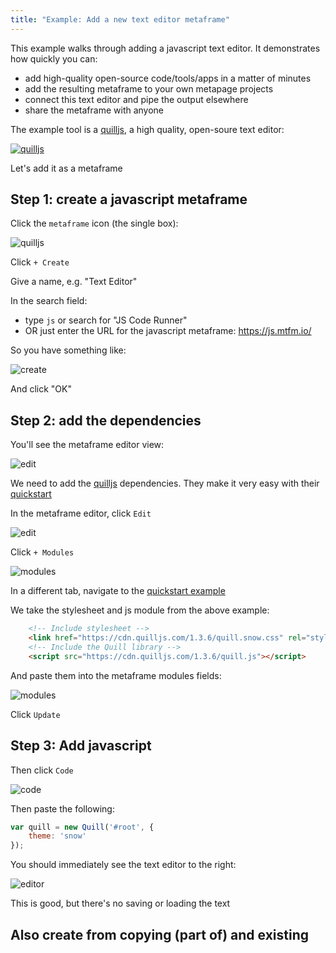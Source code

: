 ```yaml
---
title: "Example: Add a new text editor metaframe"
---
```


This example walks through adding a javascript text editor. It demonstrates how quickly you can:

 - add high-quality open-source code/tools/apps in a matter of minutes
 - add the resulting metaframe to your own metapage projects
 - connect this text editor and pipe the output elsewhere
 - share the metaframe with anyone

The example tool is a [quilljs](https://quilljs.com/), a high quality, open-soure text editor:

 [![quilljs](./2022-11-28-10-34-18.png)](https://quilljs.com/)

Let's add it as a metaframe

## Step 1: create a javascript metaframe

Click the `metaframe` icon (the single box):

![quilljs](./2022-11-28-10-47-03.png)


Click `+ Create`

Give a name, e.g. "Text Editor"

In the search field:

 - type `js` or search for "JS Code Runner"
 - OR just enter the URL for the javascript metaframe: https://js.mtfm.io/

So you have something like:

![create](./2022-11-28-10-53-18.png)

And click "OK"

## Step 2: add the dependencies

You'll see the metaframe editor view:

![edit](./2022-11-28-10-55-12.png)

We need to add the [quilljs](https://quilljs.com/) dependencies. They make it very easy with their [quickstart](https://quilljs.com/docs/quickstart/)

In the metaframe editor, click `Edit`

![edit](./2022-11-28-10-58-50.png)

Click `+ Modules`

![modules](./2022-11-28-10-59-22.png)

In a different tab, navigate to the [quickstart example](https://quilljs.com/docs/quickstart/)

We take the stylesheet and js module from the above example:

```html
    <!-- Include stylesheet -->
    <link href="https://cdn.quilljs.com/1.3.6/quill.snow.css" rel="stylesheet">
    <!-- Include the Quill library -->
    <script src="https://cdn.quilljs.com/1.3.6/quill.js"></script>
```

And paste them into the metaframe modules fields:

![modules](./2022-11-28-11-01-34.png)

Click `Update`

## Step 3: Add javascript

Then click `Code`

![code](./2022-11-28-11-02-22.png)

Then paste the following:

```javascript
var quill = new Quill('#root', {
    theme: 'snow'
});
```

You should immediately see the text editor to the right:

![editor](./2022-11-28-11-05-28.png)

This is good, but there's no saving or loading the text






## Also create from copying (part of) and existing
